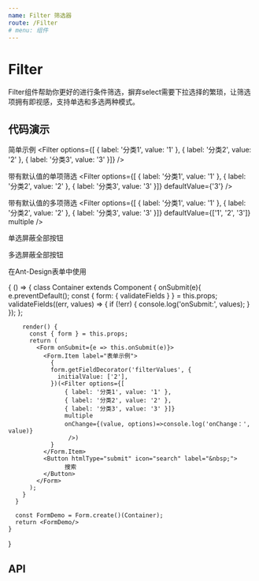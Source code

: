 ```yaml
---
name: Filter 筛选器
route: /Filter
# menu: 组件
---
```




# Filter

Filter组件帮助你更好的进行条件筛选，摒弃select需要下拉选择的繁琐，让筛选项拥有即视感，支持单选和多选两种模式。

## 代码演示

简单示例
<Playground>
    <Filter options={[
        { label: '分类1', value: '1' }, 
        { label: '分类2', value: '2' },
        { label: '分类3', value: '3' }]} 
    />
</Playground>

带有默认值的单项筛选
<Playground>
    <Filter options={[
        { label: '分类1', value: '1' }, 
        { label: '分类2', value: '2' },
        { label: '分类3', value: '3' }]}
        defaultValue={'3'}
     />
</Playground>

带有默认值的多项筛选
<Playground>
    <Filter options={[
        { label: '分类1', value: '1' }, 
        { label: '分类2', value: '2' },
        { label: '分类3', value: '3' }]}
        defaultValue={['1', '2', '3']}
        multiple
     />
</Playground>

单选屏蔽全部按钮

<Playground>
    <Filter options={[
        { label: '分类1', value: '1' }, 
        { label: '分类2', value: '2' },
        { label: '分类3', value: '3' }]}
        disabledAll
        defaultValue={'2'}
     />
</Playground>

多选屏蔽全部按钮

<Playground>
    <Filter options={[
        { label: '分类1', value: '1' }, 
        { label: '分类2', value: '2' },
        { label: '分类3', value: '3' }]}
        disabledAll
        defaultValue={['1', '2']}
        multiple
     />
</Playground>

在Ant-Design表单中使用

<Playground>
    {
    () => {
      class Container extends Component {
        onSubmit(e){
            e.preventDefault();
            const { form: { validateFields } } = this.props;
            validateFields((err, values) => {
                if (!err) {
                    console.log('onSubmit:', values);
                }
            });
        };

        render() {
          const { form } = this.props;
          return (
            <Form onSubmit={e => this.onSubmit(e)}>
              <Form.Item label="表单示例">
                {
                form.getFieldDecorator('filterValues', {
                  initialValue: ['2'],
                })(<Filter options={[
                    { label: '分类1', value: '1' }, 
                    { label: '分类2', value: '2' },
                    { label: '分类3', value: '3' }]}
                    multiple
                    onChange={(value, options)=>console.log('onChange：', value)}
                     />)
                }
              </Form.Item>
              <Button htmlType="submit" icon="search" label="&nbsp;">
                    搜索
              </Button>
            </Form>
          );
        }
      }

      const FormDemo = Form.create()(Container);
      return <FormDemo/>
    }
  }
</Playground>


## API

<PropsTable of={Filter} />
